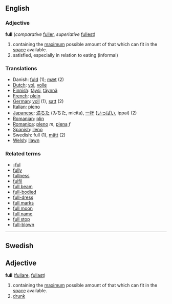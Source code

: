 ==English==
=== Adjective ===

'''full''' (''comparative'' [[fuller]], ''superlative'' [[fullest]])

#containing the [[maximum]] possible amount of that which can fit in the [[space]] available.
#satisfied, especially in relation to eating (informal)

=== Translations ===
*Danish: [[fuld]] (1); [[mæt]] (2)
*[[Dutch]]: [[vol]], [[volle]]
*[[Finnish]]: [[täysi]], [[täynnä]]
*[[French]]: [[plein]]
*[[German]]: [[voll]] (1), [[satt]] (2)
*[[Italian]]: [[pieno]]
*[[Japanese]]: [[満ちた]] (みちた, micita), [[一杯]] ([[いっぱい]], ippai) (2)
*[[Romanian]]: [[plin]]
*[[Romanica]]: [[pleno]] ''m'', [[plena]] ''f''
*[[Spanish]]: [[lleno]]
*Swedish: full (1), [[mätt]] (2)
*[[Welsh]]: [[llawn]]

===Related terms===
*[[-ful]]
*[[fully]]
*[[fullness]]
*[[fulfil]]
*[[full beam]]
*[[full-bodied]]
*[[full-dress]]
*[[full marks]]
*[[full moon]]
*[[full name]]
*[[full stop]]
*[[full-blown]]

----

==Swedish==
==Adjective==
'''full''' ([[fullare]], [[fullast]])

#containing the [[maximum]] possible amount of that which can fit in the [[space]] available.
#[[drunk]]